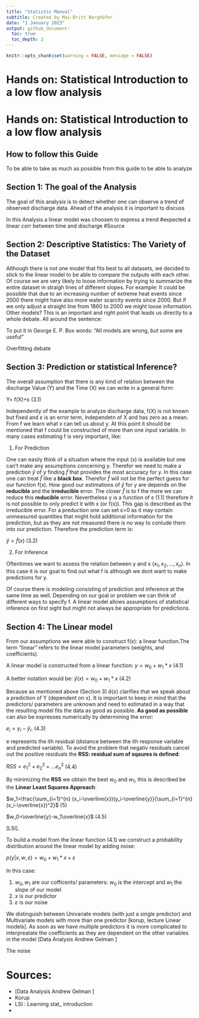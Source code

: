 ```yaml
---
title: "Statistic Manual"
subtitle: Created by Mai-Britt Berghöfer
date: "1 January 2023"
output: github_document:
  toc: true
  toc_depth: 2
---
```


```r
knitr::opts_chunk$set(warning = FALSE, message = FALSE) 
```

# Hands on: Statistical Introduction to a low flow analysis 

# Hands on: Statistical Introduction to a low flow analysis 


## How to follow this Guide 

To be able to take as much as possible from this guide to be able to analyze 


## Section 1: The goal of the Analysis

The goal of this analysis is to detect whether one can observe a trend of observed discharge data. Ahead of the analysis it is important to discuss 

In this Analysis a linear model was choosen to express a trend #expected a linear corr between time and discharge #Source 

## Section 2: Descriptive Statistics: The Variety of the Dataset

Although there is not one model that fits best to all datasets, we decided to stick to the linear model to be able to compare the outputs with each other. Of course we are very likely to loose information by trying to summarize the entire dataset in straigh lines of different slopes. For example: It could be possible that due to an increasing number of extreme heat events since 2000 there might have also more water scarcity events since 2000. But if we only adjust a straight line from 1860 to 2000 we might loose information. Other models? This is an important and right point that leads us directly to a whole debate. All around the sentence: 

To put it in George E. P. Box words: “All models are wrong, but some are useful”

Overfitting debate 

## Section 3: Prediction or statistical Inference?

The overall assumption that there is any kind of relation between the discharge Value (Y) and the Time (X) we can write in a general form: 

Y= f(X)+ε (3.1)

Independently of the example to analyze discharge data, f(X) is not known but fixed and ε is an error term, independetn of X and has zero as a mean. From f we learn what x can tell us about y. At this point it should be mentioned that f could be constructed of more than one input variable. In many cases estimating f is very important, like: 

1. For Prediction

One can easily think of a situation where the input (x) is available but one can't make any assumptions concerning y. Therefor we need to make a prediction $\hat{y}$ of y finding $\hat{f}$ that provides the most accuracy for y. In this case one can treat $\hat{f}$  like a **black box**. Therefor $\hat{f}$  will not be the perfect guess for our function f(x). How good our estimations of $\hat{y}$ for y are depends on the **reducible** and the **irreducible** error. The closer  $\hat{f}$ is to f the more we can reduce this **reducible** error. Nevertheless y is a function of ε (1.1) therefore it is not possible to only predict it with x (or f(x)). This gap is described as the irreducible error. 
For a preduction  one can set ε=0 as it may contain unmeasured quantities  that might hold additional information for the prediction, but as they are not measured there is no way to conlude them into our prediction. Therefore the prediction term is: 

$\hat{y}=\hat{f}(x)$ (3.2)


2. For Inference

Oftentimes we want to assess the relation between y and x ($x_1, x_2,..., x_n$). In this case it is our goal to find out what f is although we dont want to make predictions for y. 

Of course there is modeling consisting of prediction and inference at the same time as well. Depending on our goal or problem we can think of different ways to specify f. A linear model allows assumptions of statistical inference on first sight but might not always be appropriate for predictions. 


## Section 4: The Linear model
From our assumptions we were able to construct f(x): a linear function.The term "linear" refers to the linear model parameters (weights, and coefficients). 

A linear model is constructed from a linear function: 
$y = w_0 + w_1* x$ (4.1)

A better notation would be:
$\hat{y}(x) = w_0 + w_1* x$ (4.2)

Because as mentioned above (Section 3) $\hat{a}(x)$ clarifies that we speak about a prediction of Y (dependent on x). It is important to keep in mind that the predictors/ parameters are unknown and need to estimated in a way that the resulting model fits the data as good as possible. **As good as possible** can also be expresses numerically by determining the error:

$e_i=y_i-\hat{y}_i$. (4.3)

e represents the ith residual (distance between the ith response variable and predicted variable). To avoid the problem that negativ residuals cancel out the positive residuals the **RSS: residual sum of sqaures is defined**: 

$RSS=e_1^2+e_2^2+...e_n^2$ (4.4)

By minimizing the **RSS** we obtain the best $w_0$ and $w_1$, this is described be the **Linear Least Squares Approach**:

$w_1=\frac{\sum_{i=1}^{n} (x_i-\overline{x})(y_i-\overline{y}}{\sum_{i=1}^{n} (x_i-\overline{x})^2}$ (5)

$w_0=\overline{y}-w_1\overline{x}$ (4.5)


[LSI]. 


To build a model from the linear function (4.1) we construct a probability distribution around the linear model by adding noise: 

$p(y|x,w,ε)=w_0+w_1*x+ε$

In this case: 

1. $w_0, w_1$ are our cofficents/ parameters: $w_0$ is the intercept and $w_1$ the slope of our model
2. $x$ is our predictor 
3. $ε$ is our noise


We distinguish between Univariate models (with just a single predictor) and Multivariate models with more than one predictor [korup, lecture Linear models]. As soon as we have multiple predictors it is more complicated to interpreatate the coefficients as they are dependent on the other variables in the model [Data Analysis Andrew Gelman ]

The noise 





# Sources: 

- [Data Analysis Andrew Gelman ]
- Korup 
- LSI : Learning stat_ introduction
-